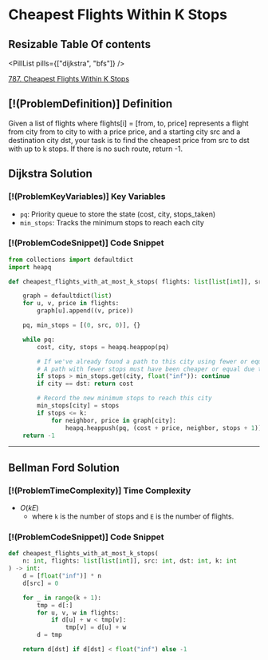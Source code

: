 # Cheapest Flights Within K Stops

## Resizable Table Of contents

<DifficultyBadge difficulty="medium" />

<PillList pills={["dijkstra", "bfs"]} />

[787. Cheapest Flights Within K Stops](https://leetcode.com/problems/cheapest-flights-within-k-stops)

## [!(ProblemDefinition)] Definition

Given a list of flights where flights[i] = [from, to, price] represents a flight from city from to city to with a price price, and a starting city src and a destination city dst, your task is to find the cheapest price from src to dst with up to k stops. If there is no such route, return -1.

## Dijkstra Solution

### [!(ProblemKeyVariables)] Key Variables

- `pq`: Priority queue to store the state (cost, city, stops_taken)
- `min_stops`: Tracks the minimum stops to reach each city

### [!(ProblemCodeSnippet)] Code Snippet

```python meta="source=problems/787-cheapest-flights-within-k-stops/dijkstra.py"
from collections import defaultdict
import heapq

def cheapest_flights_with_at_most_k_stops( flights: list[list[int]], src: int, dst: int, k: int) -> int:

    graph = defaultdict(list)
    for u, v, price in flights:
        graph[u].append((v, price))

    pq, min_stops = [(0, src, 0)], {}

    while pq:
        cost, city, stops = heapq.heappop(pq)

        # If we've already found a path to this city using fewer or equal stops, skip.
        # A path with fewer stops must have been cheaper or equal due to PQ ordering.
        if stops > min_stops.get(city, float("inf")): continue
        if city == dst: return cost

        # Record the new minimum stops to reach this city
        min_stops[city] = stops
        if stops <= k:
            for neighbor, price in graph[city]:
                heapq.heappush(pq, (cost + price, neighbor, stops + 1))
    return -1
```


---

## Bellman Ford Solution

### [!(ProblemTimeComplexity)] Time Complexity

- $O(kE)$
    - where `k` is the number of stops and `E` is the number of flights.

### [!(ProblemCodeSnippet)] Code Snippet

```python meta="source=problems/787-cheapest-flights-within-k-stops/bellman_ford.py"
def cheapest_flights_with_at_most_k_stops(
    n: int, flights: list[list[int]], src: int, dst: int, k: int
) -> int:
    d = [float("inf")] * n
    d[src] = 0

    for _ in range(k + 1):
        tmp = d[:]
        for u, v, w in flights:
            if d[u] + w < tmp[v]:
                tmp[v] = d[u] + w
        d = tmp

    return d[dst] if d[dst] < float("inf") else -1
```

